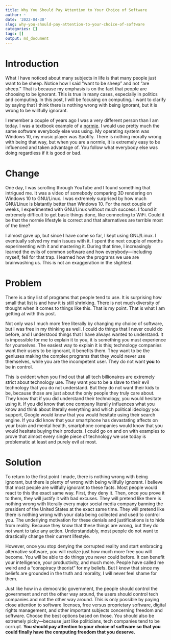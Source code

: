 ```yaml
---
title: Why You Should Pay Attention to Your Choice of Software
author: ~
date: '2022-04-30'
slug: why-you-should-pay-attention-to-your-choice-of-software
categories: []
tags: []
output: md_document
---
```


# Introduction
What I have noticed about many subjects in life is that many people just want to be sheep.
Notice how I said "want to be sheep" and not "are sheep."
That is because my emphasis is on the fact that people are choosing to be ignorant.
This is true in many cases, especially in politics and computing.
In this post, I will be focusing on computing.
I want to clarify by saying that I think there is nothing wrong with being ignorant, but it is wrong to be willfully ignorant.

I remember a couple of years ago I was a very different person than I am today.
I was a textbook example of a [normie](https://www.urbandictionary.com/define.php?term=Normie).
I would use pretty much the same software everybody else was using.
My operating system was Windows 10, my music player was Spotify.
There is nothing morally wrong with being that way, but when you are a normie, it is extremely easy to be influenced and taken advantage of.
You follow what everybody else was doing regardless if it is good or bad.

# Change
One day, I was scrolling through YouTube and I found something that intrigued me.
It was a video of somebody comparing 3D rendering on Windows 10 to GNU/Linux.
I was extremely surprised by how much GNU/Linux is blatantly better than Windows 10.
For the next couple of weeks, I experimented with GNU/Linux without much success.
I found it extremely difficult to get basic things done, like connecting to WiFi.
Could it be that the normie lifestyle is correct and that alternatives are terrible most of the time?

I almost gave up, but since I have come so far, I kept using GNU/Linux.
I eventually solved my main issues with it.
I spent the next couple of months experimenting with it and mastering it.
During that time, I increasingly learned the evils of common software and how everybody—including myself, fell for that trap.
I learned how the programs we use are brainwashing us.
This is not an exaggeration in the slightest.

# Problem
There is a tiny list of programs that people tend to use.
It is surprising how small that list is and how it is still shrinking.
There is not much diversity of thought when it comes to things like this.
That is my point.
That is what I am getting at with this post.

Not only was I much more free literally by changing my choice of software, but I was free in my thinking as well.
I could do things that I never could do before, and I understood things that I have always wanted to understand.
It is impossible for me to explain it to you, it is something you must experience for yourselves.
The easiest way to explain it is this; technology companies want their users to be ignorant, it benefits them.
They want to be the geniuses making the complex programs that they would never use themselves, while you are the incompetent user.
They do not want **you** to be in control.

This is evident when you find out that all tech billionaires are extremely strict about technology use.
They want you to be a slave to their evil technology that you do not understand.
But they do not want their kids to be, because those are just about the only people they truly care about.
They know that if you did understand their technology, you would hesitate using it.
If you did know that one company literally influences what you know and think about literally everything and which political ideology you support, Google would know that you would hesitate using their search engine.
If you did know that your smartphone has devastating affects on your brain and mental health, smartphone companies would know that you would hesitate buying their products.
I could go on and on with examples to prove that almost every single piece of technology we use today is problematic at least and purely evil at most.

# Solution
To return to the first point I made, there is nothing wrong with being ignorant, but there is plenty of wrong with being willfully ignorant.
I believe that most people are willfully ignorant to these facts.
Most people would react to this the exact same way.
First, they deny it.
Then, once you prove it to them, they will justify it with bad excuses.
They will pretend like there is nothing wrong with literally every major social media company banning the president of the United States at the exact same time.
They will pretend like there is nothing wrong with your data being collected and used to control you.
The underlying motivation for these denials and justifications is to hide from reality.
Because they know that these things are wrong, but they do not want to take any action.
Understandably, most people do not want to drastically change their current lifestyle.

However, once you stop denying the corrupted reality and start embracing alternative software, you will realize just how much more free you will become.
You will be able to do things you never could before.
It can benefit your intelligence, your productivity, and much more.
People have called me weird and a "conspiracy theorist" for my beliefs.
But I know that since my beliefs are grounded in the truth and morality, I will never feel shame for them.

Just like how in a democratic government, the people should control the government and not the other way around, the users should control tech companies and not the other way around.
This is only possible by paying close attention to software licenses, free versus proprietary software, digital rights management, and other important subjects concerning freedom and software.
Choose the best options based on those.
You should also be extremely picky—because just like politicians, tech companies tend to be corrupt.
**You should pay attention to your choice of software so that you could finally have the computing freedom that you deserve.**

